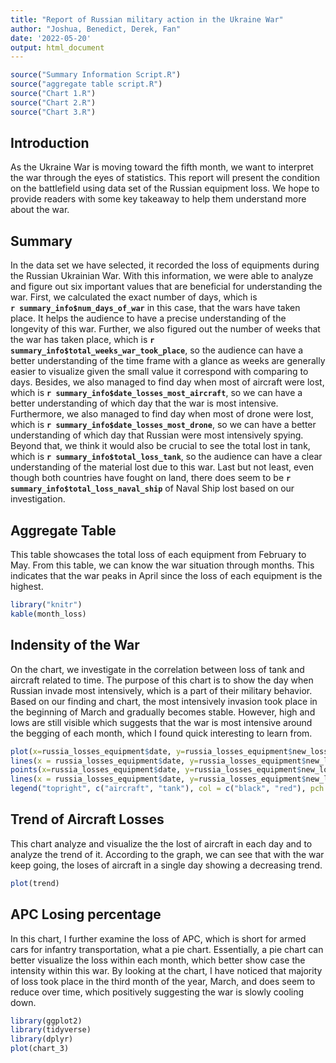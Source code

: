 ```yaml
---
title: "Report of Russian military action in the Ukraine War"
author: "Joshua, Benedict, Derek, Fan"
date: '2022-05-20'
output: html_document
---
```


```r
source("Summary Information Script.R")
source("aggregate table script.R")
source("Chart 1.R")
source("Chart 2.R")
source("Chart 3.R")
```

## Introduction

As the Ukraine War is moving toward the fifth month, we want to interpret the 
war through the eyes of statistics. This report will present the condition on 
the battlefield using data set of the Russian equipment loss. We hope to provide
readers with some key takeaway to help them understand more about the war.

## Summary

In the data set we have selected, it recorded the loss of equipments during the Russian Ukrainian War. With this information, we were able to analyze and figure out six important values that are beneficial for understanding the war. First, we calculated the exact number of days, which is  
**`r summary_info$num_days_of_war`** in this case, that the wars have taken place. It helps the audience to have a precise understanding of the longevity of this war. Further, we also figured out the number of weeks that the war has taken place, which is **`r summary_info$total_weeks_war_took_place`**, so the audience can have a better understanding of the time frame with a glance as weeks are generally easier to visualize given the small value it correspond with comparing to days. Besides, we also managed to find day when most of aircraft were lost, which is **`r summary_info$date_losses_most_aircraft`**, so we can have a better understanding of which day that the war is most intensive. Furthermore, we also managed to find day when most of drone were lost, which is **`r summary_info$date_losses_most_drone`**, so we can have a better understanding of which day that Russian were most intensively spying. Beyond that, we think it would also be crucial to see the total lost in tank, which is **`r summary_info$total_loss_tank`**, so the audience can have a clear understanding of the material lost due to this war. Last but not least, even though both countries have fought on land, there does seem to be 
**`r summary_info$total_loss_naval_ship`** of Naval Ship lost based on our investigation. 

## Aggregate Table

This table showcases the total loss of each equipment from February to May. From this table, we can know the war situation through months. This indicates that the war peaks in April since the loss of each equipment is the highest.

```r
library("knitr")
kable(month_loss)
```

## Indensity of the War

On the chart, we investigate in the correlation between loss of tank and aircraft related to time. The purpose of this chart is to show the day when Russian invade most intensively, which is a part of their military behavior. Based on our finding and chart, the most intensively invasion took place in the beginning of March and gradually becomes stable. However, high and lows are still visible which suggests that the war is most intensive around the begging of each month, which I found quick interesting to learn from. 

```r
plot(x=russia_losses_equipment$date, y=russia_losses_equipment$new_losses_in_aircraft, pch = 16, ylim = c(0, 70), main = "Intensity of the War", xlab = "Date", ylab = "Lost Unit")
lines(x = russia_losses_equipment$date, y=russia_losses_equipment$new_losses_in_aircraft)
points(x=russia_losses_equipment$date, y=russia_losses_equipment$new_losses_in_tank, pch = 17, col = "red")
lines(x = russia_losses_equipment$date, y=russia_losses_equipment$new_losses_in_tank, col = "red")
legend("topright", c("aircraft", "tank"), col = c("black", "red"), pch = c(16, 17))
```

## Trend of Aircraft Losses

This chart analyze and visualize the the lost of aircraft in each day and to analyze the trend of it. According to the graph, we can see that with the war keep going, the loses of aircraft in a single day showing a decreasing trend.

```r
plot(trend)
```

## APC Losing percentage

In this chart, I further examine the loss of APC, which is short for armed cars for infantry transportation, what a pie chart. Essentially, a pie chart can better visualize the loss within each month, which better show case the intensity within this war. By looking at the chart, I have noticed that majority of loss took place in the third month of the year, March, and does seem to reduce over time, which positively suggesting the war is slowly cooling down. 

```r
library(ggplot2)
library(tidyverse)
library(dplyr)
plot(chart_3)
```
